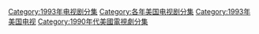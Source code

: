 [[Category:1993年电视剧分集|Category:1993年电视剧分集]]
[[Category:各年美国电视剧分集|Category:各年美国电视剧分集]]
[[Category:1993年美国电视|Category:1993年美国电视]]
[[Category:1990年代美國電視劇分集|Category:1990年代美國電視劇分集]]
